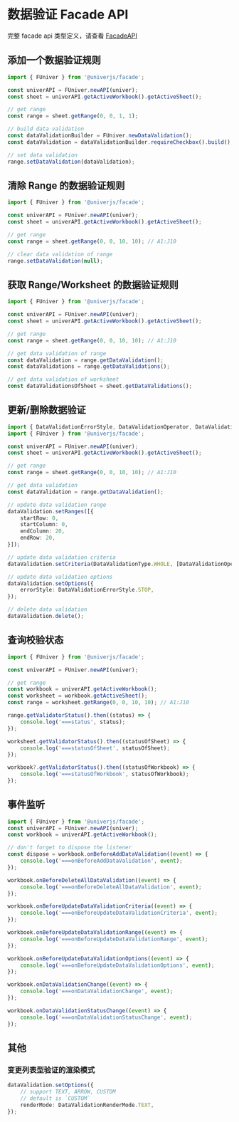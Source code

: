
# 数据验证 Facade API <VersionBadge version="0.2.10+" />

完整 facade api 类型定义，请查看 [FacadeAPI](/typedoc/@univerjs/facade/README)

## 添加一个数据验证规则
```typescript
import { FUniver } from '@univerjs/facade';

const univerAPI = FUniver.newAPI(univer);
const sheet = univerAPI.getActiveWorkbook().getActiveSheet();

// get range
const range = sheet.getRange(0, 0, 1, 1);

// build data validation
const dataValidationBuilder = FUniver.newDataValidation();
const dataValidation = dataValidationBuilder.requireCheckbox().build();

// set data validation
range.setDataValidation(dataValidation);
```

## 清除 Range 的数据验证规则
```typescript
import { FUniver } from '@univerjs/facade';

const univerAPI = FUniver.newAPI(univer);
const sheet = univerAPI.getActiveWorkbook().getActiveSheet();

// get range
const range = sheet.getRange(0, 0, 10, 10); // A1:J10

// clear data validation of range
range.setDataValidation(null);
```

## 获取 Range/Worksheet 的数据验证规则
```typescript
import { FUniver } from '@univerjs/facade';

const univerAPI = FUniver.newAPI(univer);
const sheet = univerAPI.getActiveWorkbook().getActiveSheet();

// get range
const range = sheet.getRange(0, 0, 10, 10); // A1:J10

// get data validation of range
const dataValidation = range.getDataValidation();
const dataValidations = range.getDataValidations();

// get data validation of worksheet
const dataValidationsOfSheet = sheet.getDataValidations();
```

## 更新/删除数据验证
```typescript
import { DataValidationErrorStyle, DataValidationOperator, DataValidationType } from '@univerjs/core';
import { FUniver } from '@univerjs/facade';

const univerAPI = FUniver.newAPI(univer);
const sheet = univerAPI.getActiveWorkbook().getActiveSheet();

// get range
const range = sheet.getRange(0, 0, 10, 10); // A1:J10

// get data validation
const dataValidation = range.getDataValidation();

// update data validation range
dataValidation.setRanges([{
    startRow: 0,
    startColumn: 0,
    endColumn: 20,
    endRow: 20,
}]);

// update data validation criteria
dataValidation.setCriteria(DataValidationType.WHOLE, [DataValidationOperator.BETWEEN, '1', '100']);

// update data validation options
dataValidation.setOptions({
    errorStyle: DataValidationErrorStyle.STOP,
});

// delete data validation
dataValidation.delete();
```

## 查询校验状态
```typescript
import { FUniver } from '@univerjs/facade';

const univerAPI = FUniver.newAPI(univer);

// get range
const workbook = univerAPI.getActiveWorkbook();
const worksheet = workbook.getActiveSheet();
const range = worksheet.getRange(0, 0, 10, 10); // A1:J10

range.getValidatorStatus().then((status) => {
    console.log('===status', status);
});

worksheet.getValidatorStatus().then((statusOfSheet) => {
    console.log('===statusOfSheet', statusOfSheet);
});

workbook?.getValidatorStatus().then((statusOfWorkbook) => {
    console.log('===statusOfWorkbook', statusOfWorkbook);
});
```

## 事件监听
```typescript
import { FUniver } from '@univerjs/facade';
const univerAPI = FUniver.newAPI(univer);
const workbook = univerAPI.getActiveWorkbook();

// don't forget to dispose the listener
const dispose = workbook.onBeforeAddDataValidation((event) => {
    console.log('===onBeforeAddDataValidation', event);
});

workbook.onBeforeDeleteAllDataValidation((event) => {
    console.log('===onBeforeDeleteAllDataValidation', event);
});

workbook.onBeforeUpdateDataValidationCriteria((event) => {
    console.log('===onBeforeUpdateDataValidationCriteria', event);
});

workbook.onBeforeUpdateDataValidationRange((event) => {
    console.log('===onBeforeUpdateDataValidationRange', event);
});

workbook.onBeforeUpdateDataValidationOptions((event) => {
    console.log('===onBeforeUpdateDataValidationOptions', event);
});

workbook.onDataValidationChange((event) => {
    console.log('===onDataValidationChange', event);
});

workbook.onDataValidationStatusChange((event) => {
    console.log('===onDataValidationStatusChange', event);
});
```

## 其他
### 变更列表型验证的渲染模式
```typescript
dataValidation.setOptions({
    // support TEXT, ARROW, CUSTOM
    // default is `CUSTOM`
    renderMode: DataValidationRenderMode.TEXT,
});
```
